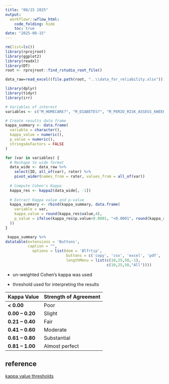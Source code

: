 ```yaml
---
title: "08/15 2025"
output: 
  workflowr::wflow_html:
    code_folding: hide
    toc: true
date: "2025-08-15"
---
```





```r
rm(list=ls())
library(rprojroot)
library(ggplot2)
library(readxl)
library(DT)
root <- rprojroot::find_rstudio_root_file()

```



```r
data_raw=read_excel((file.path(root, "..\\data_for_reliability.xlsx")))

```



```r
library(dplyr)
library(tidyr)
library(irr)

# Variables of interest
variables <- c("M_HOMECARE?", "M_DIABETES?", "M_PERIO_RISK_ASSESS_6WEEKS?", "M_DQM_7_NUM")

# Create results data frame
kappa_summary <- data.frame(
  variable = character(),
  kappa_value = numeric(),
  p_value = numeric(),
  stringsAsFactors = FALSE
)

for (var in variables) {
  # Reshape to wide format
  data_wide <- data_raw %>%
    select(ID, all_of(var), rater) %>%
    pivot_wider(names_from = rater, values_from = all_of(var))
  
  # Compute Cohen's Kappa
  kappa_res <- kappa2(data_wide[, -1])
  
  # Extract Kappa value and p-value
  kappa_summary <- rbind(kappa_summary, data.frame(
    variable = var,
    kappa_value = round(kappa_res$value,4), 
    p_value = ifelse(kappa_res$p.value<0.0001, "<0.0001", round(kappa_res$p.value, 4))
  ))
}

 kappa_summary %>%
datatable(extensions = 'Buttons',
          caption = "",
            options = list(dom = 'Blfrtip',
                           buttons = c('copy', 'csv', 'excel', 'pdf', 'print'),
                           lengthMenu = list(c(10,25,50,-1),
                                             c(10,25,50,"All"))))

```



* un-weighted Cohen's kappa  was used 

* threshold used for interpreting the results 



| Kappa Value     | Strength of Agreement |
| --------------- | --------------------- |
| **< 0.00**      | Poor                  |
| **0.00 – 0.20** | Slight                |
| **0.21 – 0.40** | Fair                  |
| **0.41 – 0.60** | Moderate              |
| **0.61 – 0.80** | Substantial           |
| **0.81 – 1.00** | Almost perfect        |



## reference 

[kappa value thresholds](https://surge-ai.medium.com/inter-annotator-agreement-an-introduction-to-cohens-kappa-statistic-dcc15ffa5ac4)

